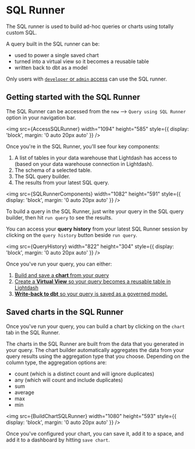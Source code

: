 
# SQL Runner

The SQL runner is used to build ad-hoc queries or charts using totally custom SQL.

A query built in the SQL runner can be:

- used to power a single saved chart
- turned into a virtual view so it becomes a reusable table
- written back to dbt as a model

Only users with [`developer` or `admin` access](/references/roles) can use the SQL runner.

## Getting started with the SQL Runner

The SQL Runner can be accessed from the `new` --> `Query using SQL Runner` option in your navigation bar.

<img
  src={AccessSQLRunner}
  width="1094"
  height="585"
  style={{ display: 'block', margin: '0 auto 20px auto' }}
/>

Once you're in the SQL Runner, you'll see four key components:

1. A list of tables in your data warehouse that Lightdash has access to (based on your data warehouse connection in Lightdash).
2. The schema of a selected table.
3. The SQL query builder.
4. The results from your latest SQL query.

<img
  src={SQLRunnerComponents}
  width="1082"
  height="591"
  style={{ display: 'block', margin: '0 auto 20px auto' }}
/>

To build a query in the SQL Runner, just write your query in the SQL query builder, then hit `run query` to see the results.

You can access your **query history** from your latest SQL Runner session by clicking on the `query history` button beside `run query`.

<img
  src={QueryHistory}
  width="822"
  height="304"
  style={{ display: 'block', margin: '0 auto 20px auto' }}
/>

Once you've run your query, you can either:

1. [Build and save a **chart** from your query](#building-charts-in-the-sql-runner)
2. [Create a **Virtual View** so your query becomes a reusable table in Lightdash](/references/virtual-views)
3. [**Write-back to dbt** so your query is saved as a governed model.](/references/dbt-write-back)

## Saved charts in the SQL Runner

Once you've run your query, you can build a chart by clicking on the `chart` tab in the SQL Runner.

The charts in the SQL Runner are built from the data that you generated in your query. The chart builder automatically aggregates the data from your query results using the aggregation type that you choose. Depending on the column type, the aggregation options are:

- count (which is a distinct count and will ignore duplicates)
- any (which will count and include duplicates)
- sum
- average
- max
- min

<img
  src={BuildChartSQLRunner}
  width="1080"
  height="593"
  style={{ display: 'block', margin: '0 auto 20px auto' }}
/>

Once you've configured your chart, you can save it, add it to a space, and add it to a dashboard by hitting `save chart`.
